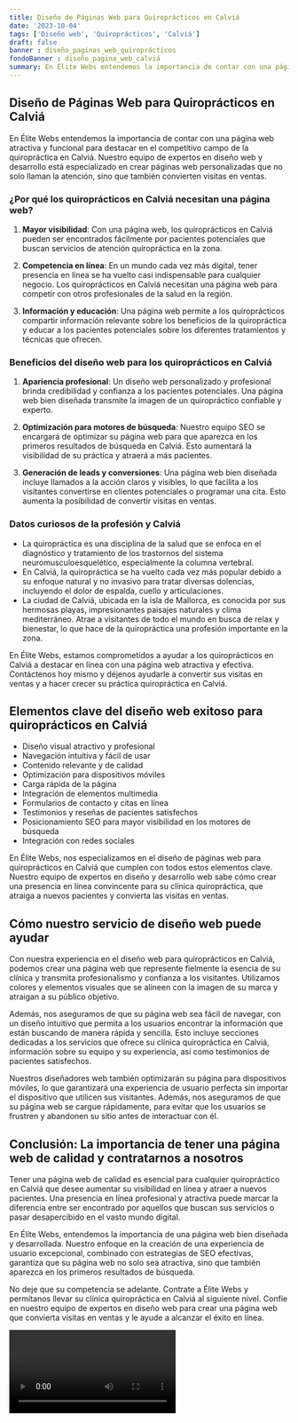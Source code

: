 ```yaml
---
title: Diseño de Páginas Web para Quiroprácticos en Calviá
date: '2023-10-04'
tags: ['Diseño web', 'Quiroprácticos', 'Calviá']
draft: false
banner : diseño_paginas_web_quiroprácticos
fondoBanner : diseño_pagina_web_calviá
summary: En Élite Webs entendemos la importancia de contar con una página web atractiva y funcional para destacar en el competitivo campo de la quiropráctica en Calviá. Nuestro equipo de expertos en diseño web y desarrollo está especializado en crear páginas web personalizadas que no solo llaman la atención, sino que también convierten visitas en ventas. 
---
```


## Diseño de Páginas Web para Quiroprácticos en Calviá

En Élite Webs entendemos la importancia de contar con una página web atractiva y funcional para destacar en el competitivo campo de la quiropráctica en Calviá. Nuestro equipo de expertos en diseño web y desarrollo está especializado en crear páginas web personalizadas que no solo llaman la atención, sino que también convierten visitas en ventas. 

### ¿Por qué los quiroprácticos en Calviá necesitan una página web?

1. **Mayor visibilidad**: Con una página web, los quiroprácticos en Calviá pueden ser encontrados fácilmente por pacientes potenciales que buscan servicios de atención quiropráctica en la zona.

2. **Competencia en línea**: En un mundo cada vez más digital, tener presencia en línea se ha vuelto casi indispensable para cualquier negocio. Los quiroprácticos en Calviá necesitan una página web para competir con otros profesionales de la salud en la región.

3. **Información y educación**: Una página web permite a los quiroprácticos compartir información relevante sobre los beneficios de la quiropráctica y educar a los pacientes potenciales sobre los diferentes tratamientos y técnicas que ofrecen.

### Beneficios del diseño web para los quiroprácticos en Calviá

1. **Apariencia profesional**: Un diseño web personalizado y profesional brinda credibilidad y confianza a los pacientes potenciales. Una página web bien diseñada transmite la imagen de un quiropráctico confiable y experto.

2. **Optimización para motores de búsqueda**: Nuestro equipo SEO se encargará de optimizar su página web para que aparezca en los primeros resultados de búsqueda en Calviá. Esto aumentará la visibilidad de su práctica y atraerá a más pacientes.

3. **Generación de leads y conversiones**: Una página web bien diseñada incluye llamados a la acción claros y visibles, lo que facilita a los visitantes convertirse en clientes potenciales o programar una cita. Esto aumenta la posibilidad de convertir visitas en ventas.

### Datos curiosos de la profesión y Calviá

- La quiropráctica es una disciplina de la salud que se enfoca en el diagnóstico y tratamiento de los trastornos del sistema neuromusculoesquelético, especialmente la columna vertebral. 
- En Calviá, la quiropráctica se ha vuelto cada vez más popular debido a su enfoque natural y no invasivo para tratar diversas dolencias, incluyendo el dolor de espalda, cuello y articulaciones. 
- La ciudad de Calviá, ubicada en la isla de Mallorca, es conocida por sus hermosas playas, impresionantes paisajes naturales y clima mediterráneo. Atrae a visitantes de todo el mundo en busca de relax y bienestar, lo que hace de la quiropráctica una profesión importante en la zona.

En Élite Webs, estamos comprometidos a ayudar a los quiroprácticos en Calviá a destacar en línea con una página web atractiva y efectiva. Contáctenos hoy mismo y déjenos ayudarle a convertir sus visitas en ventas y a hacer crecer su práctica quiropráctica en Calviá.

<GifSeo />

<Cta />

## Elementos clave del diseño web exitoso para quiroprácticos en Calviá

- Diseño visual atractivo y profesional
- Navegación intuitiva y fácil de usar
- Contenido relevante y de calidad
- Optimización para dispositivos móviles
- Carga rápida de la página
- Integración de elementos multimedia
- Formularios de contacto y citas en línea
- Testimonios y reseñas de pacientes satisfechos
- Posicionamiento SEO para mayor visibilidad en los motores de búsqueda
- Integración con redes sociales

En Élite Webs, nos especializamos en el diseño de páginas web para quiroprácticos en Calviá que cumplen con todos estos elementos clave. Nuestro equipo de expertos en diseño y desarrollo web sabe cómo crear una presencia en línea convincente para su clínica quiropráctica, que atraiga a nuevos pacientes y convierta las visitas en ventas.

## Cómo nuestro servicio de diseño web puede ayudar

Con nuestra experiencia en el diseño web para quiroprácticos en Calviá, podemos crear una página web que represente fielmente la esencia de su clínica y transmita profesionalismo y confianza a los visitantes. Utilizamos colores y elementos visuales que se alineen con la imagen de su marca y atraigan a su público objetivo.

Además, nos aseguramos de que su página web sea fácil de navegar, con un diseño intuitivo que permita a los usuarios encontrar la información que están buscando de manera rápida y sencilla. Esto incluye secciones dedicadas a los servicios que ofrece su clínica quiropráctica en Calviá, información sobre su equipo y su experiencia, así como testimonios de pacientes satisfechos.

Nuestros diseñadores web también optimizarán su página para dispositivos móviles, lo que garantizará una experiencia de usuario perfecta sin importar el dispositivo que utilicen sus visitantes. Además, nos aseguramos de que su página web se cargue rápidamente, para evitar que los usuarios se frustren y abandonen su sitio antes de interactuar con él.

## Conclusión: La importancia de tener una página web de calidad y contratarnos a nosotros

Tener una página web de calidad es esencial para cualquier quiropráctico en Calviá que desee aumentar su visibilidad en línea y atraer a nuevos pacientes. Una presencia en línea profesional y atractiva puede marcar la diferencia entre ser encontrado por aquellos que buscan sus servicios o pasar desapercibido en el vasto mundo digital.

En Élite Webs, entendemos la importancia de una página web bien diseñada y desarrollada. Nuestro enfoque en la creación de una experiencia de usuario excepcional, combinado con estrategias de SEO efectivas, garantiza que su página web no solo sea atractiva, sino que también aparezca en los primeros resultados de búsqueda.

No deje que su competencia se adelante. Contrate a Élite Webs y permítanos llevar su clínica quiropráctica en Calviá al siguiente nivel. Confíe en nuestro equipo de expertos en diseño web para crear una página web que convierta visitas en ventas y le ayude a alcanzar el éxito en línea.

<Video />

<CtaBot job='Quiroprácticos' city='Calviá'/>

<Gmaps query='Calviá+españa+maps' />